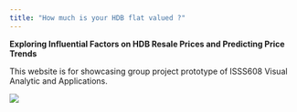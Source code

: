 ```yaml
---
title: "How much is your HDB flat valued ?"
---
```


**Exploring Influential Factors on HDB Resale Prices and Predicting Price Trends**

This website is for showcasing group project prototype of ISSS608 Visual Analytic and Applications.

![](images/IsItTimeToSellYourHDBFalt.png){fig-align="center"}
